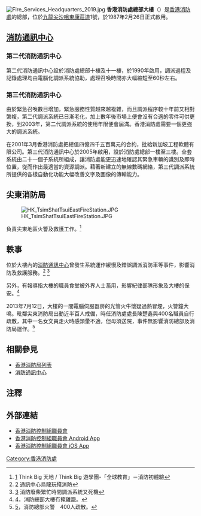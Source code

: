 [[File:Fire_Services_Headquarters_2019.jpg|thumb]]
'''香港消防處總部大樓'''（{{lang-en|Fire Services Headquarters Building}}）是[[香港消防處|香港消防處]]的總部，位於[[九龍|九龍]][[尖沙咀東|尖沙咀東]][[康莊道|康莊道]]1號，於1987年2月26日正式啟用。

==[[消防通訊中心|消防通訊中心]]==
===第二代消防通訊中心===
第二代消防通訊中心設於消防處總部十樓及十一樓，於1990年啟用，調派過程及記錄處理均由電腦化調派系統協助，處理召喚時間亦大幅縮短至60秒左右。

===第三代消防通訊中心===
由於緊急召喚數目增加，緊急服務性質越來越複雜，而且調派程序較十年前又相對繁複，第二代調派系統已日漸老化，加上數年後市場上便會沒有合適的零件可供更換，到2003年，第二代調派系統的使用年限便會屆滿。香港消防處需要一個更強大的調派系統。

在2001年3月香港消防處把總值四億四千五百萬元的合約，批給新加坡工程軟體有限公司。第三代消防通訊中心於2005年啟用，設於消防處總部一樓至三樓。全套系統由二十一個子系統所組成，讓消防處能更迅速地確認其緊急車輛的識別及即時位置，從而作出最適當的資源調派。藉著新建立的無線數碼網絡，第三代調派系統所提供的各樣自動化功能大幅改善文字及圖像的傳輸能力。
==尖東消防局==
[[File:HK_TsimShatTsuiEastFireStation.JPG|thumb]]

負責尖東地區火警及救護工作。<ref>[http://programme.tvb.com/kids/kidsthinkbig/i_info/185678/1/3943] Think Big 天地 / Think Big 遊學團-「全球教育」－消防初體驗</ref>

==軼事==
位於大樓內的[[消防通訊中心|消防通訊中心]]曾發生系統運作緩慢及錯誤調派消防車等事件，影響消防及救護服務。<ref> [http://orientaldaily.on.cc/cnt/news/20121203/00196_001.html] 通訊中心烏龍玩殘消防</ref> <ref>[http://the-sun.on.cc/cnt/news/20130628/00407_018.html] 消防廢柴繁忙時間調派系統又死機</ref>

另外，有報導指大樓的職員食堂被外界人士濫用，影響紀律部隊形象及大樓的保安。<ref>[http://orientaldaily.on.cc/cnt/news/20130513/00196_001.html]，消防總部大樓冇掩雞籠。</ref>

2013年7月12日，大樓的一間電腦伺服器房的光管火牛懷疑過熱冒煙，火警鐘大鳴。毗鄰尖東消防局出動近半百人戒備，時任消防處處長陳楚鑫與400名職員自行疏散，其中一名女文員走火時感頭暈不適，但毋須送院，事件無影響消防總部及消防局運作。<ref>[http://hk.apple.nextmedia.com/news/art/20130713/18332981]，消防總部火警　400人疏散。</ref>

==相關參見==
* [[香港消防局列表|香港消防局列表]]
* [[消防通訊中心|消防通訊中心]]

==注釋==
{{reflist}}

== 外部連結 ==
{{commonscat|Hong Kong Fire Services Headquarters Building}}
*[http://www.hkfscsu.org.hk 香港消防控制組職員會]
*[https://play.google.com/store/apps/details?id=hk.schoolink.hkfscsu 香港消防控制組職員會 Android App]
*[https://itunes.apple.com/us/app/hkfscsu/id905163292?mt=8 香港消防控制組職員會 iOS App]

[[Category:香港消防處|Category:香港消防處]]